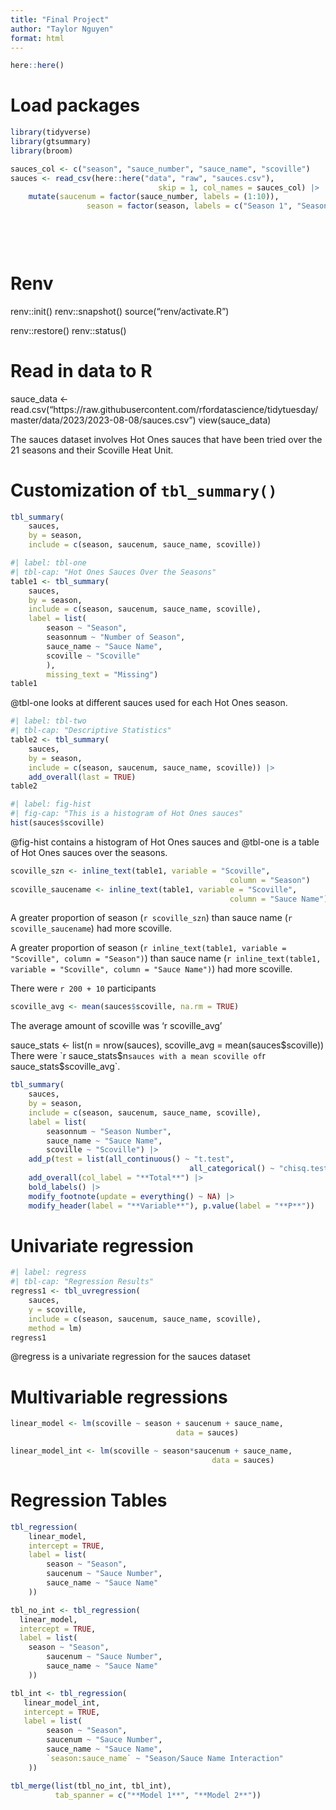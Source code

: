 ```yaml
---
title: "Final Project"
author: "Taylor Nguyen"
format: html
---
```


```r
here::here()
```

# Load packages
```r
library(tidyverse)
library(gtsummary)
library(broom)

sauces_col <- c("season", "sauce_number", "sauce_name", "scoville")
sauces <- read_csv(here::here("data", "raw", "sauces.csv"),
								 skip = 1, col_names = sauces_col) |>
	mutate(saucenum = factor(sauce_number, labels = (1:10)),
				 season = factor(season, labels = c("Season 1", "Season 2", "Season 3", "Season 4", "Season 5",
																					"Season 6", "Season 7", "Season 8", "Season 9", "Season 10",
																					"Season 11", "Season 12", "Season 13", "Season 14", "Season 15",
																					"Season 16", "Season 17", "Season 18", "Season 19", "Season 20",
																					"Season 21")))
```

# Renv
renv::init()
renv::snapshot()
source("renv/activate.R")

renv::restore()
renv::status()

# Read in data to R
sauce_data <- read.csv("https://raw.githubusercontent.com/rfordatascience/tidytuesday/master/data/2023/2023-08-08/sauces.csv")
view(sauce_data)

The sauces dataset involves Hot Ones sauces that have been tried over the 21 seasons and their Scoville Heat Unit.
																					
# Customization of `tbl_summary()`

```r
tbl_summary(
	sauces,
	by = season,
	include = c(season, saucenum, sauce_name, scoville))
```

```r
#| label: tbl-one
#| tbl-cap: "Hot Ones Sauces Over the Seasons"
table1 <- tbl_summary(
	sauces,
	by = season,
	include = c(season, saucenum, sauce_name, scoville),
	label = list(
		season ~ "Season",
		seasonnum ~ "Number of Season",
		sauce_name ~ "Sauce Name",
		scoville ~ "Scoville"
		),
		missing_text = "Missing")
table1
```
@tbl-one looks at different sauces used for each Hot Ones season.


```r
#| label: tbl-two
#| tbl-cap: "Descriptive Statistics"
table2 <- tbl_summary(
	sauces,
	by = season,
	include = c(season, saucenum, sauce_name, scoville)) |>
	add_overall(last = TRUE)
table2
```

```r
#| label: fig-hist
#| fig-cap: "This is a histogram of Hot Ones sauces"
hist(sauces$scoville)
```
@fig-hist contains a histogram of Hot Ones sauces and @tbl-one is a table of Hot Ones sauces over the seasons.

```r
scoville_szn <- inline_text(table1, variable = "Scoville", 
                        						 column = "Season")
scoville_saucename <- inline_text(table1, variable = "Scoville", 
                        						 column = "Sauce Name")
```
A greater proportion of season (`r scoville_szn`) than sauce name (`r scoville_saucename`) had more scoville.

A greater proportion of season (`r inline_text(table1, variable = "Scoville", column = "Season")`) than sauce name (`r inline_text(table1, variable = "Scoville", column = "Sauce Name")`) had more scoville.

There were `r 200 + 10` participants 

```r
scoville_avg <- mean(sauces$scoville, na.rm = TRUE)
```
The average amount of scoville was 'r scoville_avg'

sauce_stats <- list(n = nrow(sauces),
										scoville_avg = mean(sauces$scoville))
There were `r sauce_stats$n` sauces with a mean scoville of `r sauce_stats$scoville_avg`.

```r
tbl_summary(
 	sauces,
 	by = season,
 	include = c(season, saucenum, sauce_name, scoville),
 	label = list(
 		seasonnum ~ "Season Number",
 		sauce_name ~ "Sauce Name",
 		scoville ~ "Scoville") |>
 	add_p(test = list(all_continuous() ~ "t.test",
										all_categorical() ~ "chisq.test")) |>
	add_overall(col_label = "**Total**") |>
 	bold_labels() |>
 	modify_footnote(update = everything() ~ NA) |>
 	modify_header(label = "**Variable**"), p.value(label = "**P**"))
```
 	
# Univariate regression
```r
#| label: regress
#| tbl-cap: "Regression Results"
regress1 <- tbl_uvregression(
	sauces,
	y = scoville,
	include = c(season, saucenum, sauce_name, scoville),
	method = lm)
regress1
```
@regress is a univariate regression for the sauces dataset	
	
# Multivariable regressions
```r
linear_model <- lm(scoville ~ season + saucenum + sauce_name,
									 data = sauces)
```

```r
linear_model_int <- lm(scoville ~ season*saucenum + sauce_name,
											 data = sauces)
```

# Regression Tables

```r
tbl_regression(
	linear_model,
	intercept = TRUE,
	label = list(
		season ~ "Season",
		saucenum ~ "Sauce Number",
		sauce_name ~ "Sauce Name"
	))
```

```r
tbl_no_int <- tbl_regression(
  linear_model, 
  intercept = TRUE,
  label = list(
  	season ~ "Season",
		saucenum ~ "Sauce Number",
		sauce_name ~ "Sauce Name"
	))

tbl_int <- tbl_regression(
   linear_model_int, 
   intercept = TRUE,
   label = list(
 		season ~ "Season",
 		saucenum ~ "Sauce Number",
 		sauce_name ~ "Sauce Name",
 		`season:sauce_name` ~ "Season/Sauce Name Interaction"
 	))
```

```r
tbl_merge(list(tbl_no_int, tbl_int), 
          tab_spanner = c("**Model 1**", "**Model 2**"))
```
	
